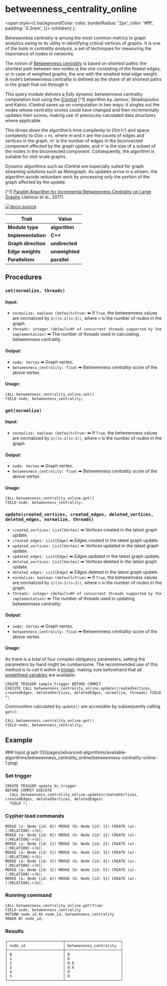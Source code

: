 
# betweenness_centrality_online

<span
style={{
      backgroundColor: color,
      borderRadius: '2px',
      color: '#fff',
      padding: '0.2rem',
    }}>
{children}
</span>
);

Betweenness centrality is among the most common metrics in graph analytics owing
to its utility in identifying critical vertices of graphs. It is one of the
tools in _centrality analysis_, a set of techniques for measuring the importance
of nodes in networks.

The notion of [Betweenness
centrality](https://en.wikipedia.org/wiki/Betweenness_centrality) is based on
shortest paths: the shortest path between two nodes is the one consisting of the
fewest edges, or in case of weighted graphs, the one with the smallest total
edge weight. A node’s betweenness centrality is defined as the share of all
shortest paths in the graph that run through it.

This query module delivers a _fully dynamic_ betweenness centrality computation
tool using the
[iCentral](https://repository.kaust.edu.sa/bitstream/handle/10754/625935/08070346.pdf)
[^1] algorithm by Jamour, Skiadopoulos and Kalnis. iCentral saves up on
computation in two ways: it singles out the nodes whose centrality scores could
have changed and then incrementally updates their scores, making use of
previously calculated data structures where applicable.

This drives down the algorithm’s time complexity to _O_(_m′n′_) and space
complexity to _O_(_m_ + _n_), where _m_ and _n_ are the counts of edges and
vertices in the graph, _m′_ is the number of edges in the biconnected component
affected by the graph update, and _n′_ is the size of a subset of the nodes in
the biconnected component. Consequently, the algorithm is suitable for mid-scale
graphs.

Dynamic algorithms such as iCentral are especially suited for graph streaming
solutions such as Memgraph. As updates arrive in a stream, the algorithm avoids
redundant work by processing only the portion of the graph affected by the
update.

[^1] [Parallel Algorithm for Incremental Betweenness Centrality on Large
Graphs](https://repository.kaust.edu.sa/bitstream/handle/10754/625935/08070346.pdf)
(Jamour et al., 2017)

[![docs-source](https://img.shields.io/badge/source-betweenness_centrality_online-FB6E00?logo=github&style=for-the-badge)](https://github.com/memgraph/mage/blob/main/cpp/betweenness_centrality_module/betweenness_centrality_online_module.cpp)

| Trait               | Value                                                 |
| ------------------- | ----------------------------------------------------- |
| **Module type**     | <Highlight color="#FB6E00">**algorithm**</Highlight>  |
| **Implementation**  | <Highlight color="#FB6E00">**C++**</Highlight>        |
| **Graph direction** | <Highlight color="#FB6E00">**undirected**</Highlight> |
| **Edge weights**    | <Highlight color="#FB6E00">**unweighted**</Highlight> |
| **Parallelism**     | <Highlight color="#FB6E00">**parallel**</Highlight>   |

## Procedures

### `set(normalize, threads)`

#### Input:

- `normalize: boolean (default=True)` ➡ If `True`, the betweenness values are normalized by
  `2/((n-1)(n-2))`, where `n` is the number of nodes in the graph.
- `threads: integer (default=Nº of concurrent threads supported by the implementation)` ➡ The
  number of threads used in calculating betweenness centrality.

#### Output:

- `node: Vertex` ➡ Graph vertex.
- `betweenness_centrality: float` ➡ Betweenness centrality score of the above
  vertex.

#### Usage:

```cypher
CALL betweenness_centrality_online.set()
YIELD node, betweenness_centrality;
```

### `get(normalize)`

#### Input:

- `normalize: boolean (default=True)` ➡ If `True`, the betweenness values are normalized by
  `2/((n-1)(n-2))`, where `n` is the number of nodes in the graph.

#### Output:

- `node: Vertex` ➡ Graph vertex.
- `betweenness_centrality: float` ➡ Betweenness centrality score of the above
  vertex.

#### Usage:

```cypher
CALL betweenness_centrality_online.get()
YIELD node, betweenness_centrality;
```

### `update(created_vertices, created_edges, deleted_vertices, deleted_edges, normalize, threads)`

- `created_vertices: List[Vertex]` ➡ Vertices created in the latest graph
  update.
- `created_edges: List[Edge]` ➡ Edges created in the latest graph update.
- `updated_vertices: List[Vertex]` ➡ Vertices updated in the latest graph
  update.
- `updated_edges: List[Edge]` ➡ Edges updated in the latest graph update.
- `deleted_vertices: List[Vertex]` ➡ Vertices deleted in the latest graph
  update.
- `deleted_edges: List[Edge]` ➡ Edges deleted in the latest graph update.
- `normalize: boolean (default=True)` ➡ If `True`, the betweenness values are normalized by
  `2/((n-1)(n-2))`, where `n` is the number of nodes in the graph.
- `threads: integer (default=Nº of concurrent threads supported by the implementation)` ➡ The
  number of threads used in updating betweenness centrality.

#### Output:

- `node: Vertex` ➡ Graph vertex.
- `betweenness_centrality: float` ➡ Betweenness centrality score of the above
  vertex.

#### Usage:

As there is a total of four complex obligatory parameters, setting the
parameters by hand might be cumbersome. The recommended use of this method is to
call it within a [trigger](/memgraph/reference-guide/triggers), making sure
beforehand that all [predefined
variables](/memgraph/reference-guide/triggers/#predefined-variables) are
available:

```cypher
CREATE TRIGGER sample_trigger BEFORE COMMIT
EXECUTE CALL betweenness_centrality_online.update(createdVertices, createdEdges, deletedVertices, deletedEdges, normalize, threads) YIELD *;
```

Communities calculated by `update()` are accessible by subsequently calling
`get()`:

```cypher
CALL betweenness_centrality_online.get()
YIELD node, betweenness_centrality;
```

## Example

<Steps>
### Input graph
![](/pages/advanced-algorithms/available-algorithms/betweenness_centrality_online/betweenness-centrality-online-1.png)

### Set trigger
```
CREATE TRIGGER update_bc_trigger
BEFORE COMMIT EXECUTE
  CALL betweenness_centrality_online.update(createdVertices, createdEdges, deletedVertices, deletedEdges)
  YIELD *;
```

### Cypher load commands
```
MERGE (a: Node {id: 0}) MERGE (b: Node {id: 1}) CREATE (a)-[:RELATION]->(b);
MERGE (a: Node {id: 0}) MERGE (b: Node {id: 2}) CREATE (a)-[:RELATION]->(b);
MERGE (a: Node {id: 1}) MERGE (b: Node {id: 2}) CREATE (a)-[:RELATION]->(b);
MERGE (a: Node {id: 2}) MERGE (b: Node {id: 3}) CREATE (a)-[:RELATION]->(b);
MERGE (a: Node {id: 3}) MERGE (b: Node {id: 4}) CREATE (a)-[:RELATION]->(b);
MERGE (a: Node {id: 3}) MERGE (b: Node {id: 5}) CREATE (a)-[:RELATION]->(b);
MERGE (a: Node {id: 4}) MERGE (b: Node {id: 5}) CREATE (a)-[:RELATION]->(b);
```

### Running command
```
CALL betweenness_centrality_online.get(True)
YIELD node, betweenness_centrality
RETURN node.id AS node_id, betweenness_centrality
ORDER BY node_id;
```

### Results
```
┌─────────────────────────┬─────────────────────────┐
│ node_id                 │ betweenness_centrality  │
├─────────────────────────┼─────────────────────────┤
│ 0                       │ 0                       │
│ 1                       │ 0                       │
│ 2                       │ 0.6                     │
│ 3                       │ 0.6                     │
│ 4                       │ 0                       │
│ 5                       │ 0                       │
└─────────────────────────┴─────────────────────────┘
```
</Steps>